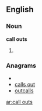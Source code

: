 ==English==
===Noun===
'''call outs'''

# {{plural of|call out}}

===Anagrams===
* {{alphagram|acllostu}}
* [[calls out#English|calls out]]
* [[outcalls#English|outcalls]]


[[ar:call outs]]